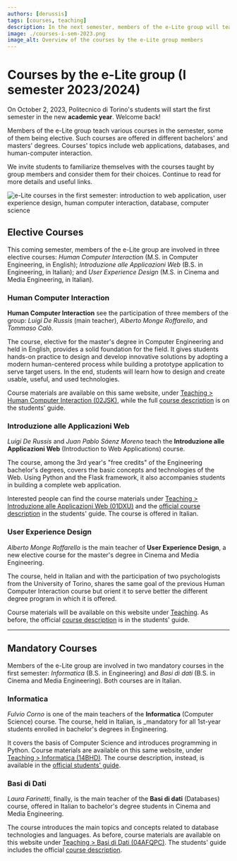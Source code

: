 ```yaml
---
authors: [derussis]
tags: [courses, teaching]
description: In the next semester, members of the e-Lite group will teach various elective and mandatory courses. In welcoming back Politecnico's students, we invite them to look at our offering.
image: ./courses-i-sem-2023.png
image_alt: Overview of the courses by the e-Lite group members
---
```



# Courses by the e-Lite group (I semester 2023/2024)

On October 2, 2023, Politecnico di Torino's students will start the first semester in the new __academic year__. Welcome back!

Members of the e-Lite group teach various courses in the semester, some of them being elective. Such courses are offered in different bachelors' and masters' degrees. Courses' topics include web applications, databases, and human-computer interaction. 

We invite students to familiarize themselves with the courses taught by group members and consider them for their choices. Continue to read for more details and useful links.

<p className="text--center"><img src={infographic} alt="e-Lite courses in the first semester: introduction to web application, user experience design, human computer interaction, database, computer science"></img></p>

<!-- truncate -->

## Elective Courses
This coming semester, members of the e-Lite group are involved in three elective courses: _Human Computer Interaction_ (M.S. in Computer Engineering, in English); _Introduzione alle Applicazioni Web_ (B.S. in Engineering, in Italian); and _User Experience Design_ (M.S. in Cinema and Media Engineering, in Italian).

### Human Computer Interaction
__Human Computer Interaction__ see the participation of three members of the group: _Luigi De Russis_ (main teacher), _Alberto Monge Roffarello_, and _Tommaso Calò_. 

The course, elective for the master's degree in Computer Engineering and held in English, provides a solid foundation for the field. It gives students hands-on practice to design and develop innovative solutions by adopting a modern human-centered process while building a prototype application to serve target users. In the end, students will learn how to design and create usable, useful, and used technologies.

Course materials are available on this same website, under [Teaching > Human Computer Interaction (02JSK)](/teaching/02jsk-hci), while the full [course description](https://didattica.polito.it/pls/portal30/gap.pkg_guide.viewGap?p_cod_ins=02JSKOV) is on the students' guide.

### Introduzione alle Applicazioni Web
_Luigi De Russis_ and _Juan Pablo Sáenz Moreno_ teach the __Introduzione alle Applicazioni Web__ (Introduction to Web Applications) course.

The course, among the 3rd year's "free credits" of the Engineering bachelor's degrees, covers the basic concepts and technologies of the Web. Using Python and the Flask framework, it also accompanies students in building a complete web application.

Interested people can find the course materials under [Teaching > Introduzione alle Applicazioni Web (01DXU)](/teaching/01dxu-iaw) and the [official course description](https://didattica.polito.it/pls/portal30/gap.pkg_guide.viewGap?p_cod_ins=01DXU) in the students' guide. The course is offered in Italian.

### User Experience Design
_Alberto Monge Roffarello_ is the main teacher of __User Experience Design__, a new elective course for the master's degree in Cinema and Media Engineering. 

The course, held in Italian and with the participation of two psychologists from the University of Torino, shares the same goal of the previous Human Computer Interaction course but orient it to serve better the different degree program in which it is offered.

Course materials will be available on this website under [Teaching](/teaching). As before, the official [course description](https://didattica.polito.it/pls/portal30/gap.pkg_guide.viewGap?p_cod_ins=01HFXPD) is in the students' guide.

---

## Mandatory Courses
Members of the e-Lite group are involved in two mandatory courses in the first semester: _Informatica_ (B.S. in Engineering) and _Basi di dati_ (B.S. in Cinema and Media Engineering). Both courses are in Italian.

### Informatica
_Fulvio Corno_ is one of the main teachers of the __Informatica__ (Computer Science) course. The course, held in Italian, is _mandatory for all 1st-year students enrolled in bachelor's degrees in Engineering. 

It covers the basis of Computer Science and introduces programming in Python. Course materials are available on this same website, under [Teaching > Informatica (14BHD)](/teaching/14bhd-informatica). The course description, instead, is available in the [official students' guide](https://didattica.polito.it/pls/portal30/gap.pkg_guide.viewGap?p_cod_ins=14BHDNX).

### Basi di Dati
_Laura Farinetti_, finally, is the main teacher of the __Basi di dati__ (Databases) course, offered in Italian to bachelor's degree students in Cinema and Media Engineering. 

The course introduces the main topics and concepts related to database technologies and languages. As before, course materials are available on this website under [Teaching > Basi di Dati (04AFQPC)](/teaching/04afqpc-bdcin). The students' guide includes the official [course description](https://didattica.polito.it/pls/portal30/gap.pkg_guide.viewGap?p_cod_ins=04AFQPC).
